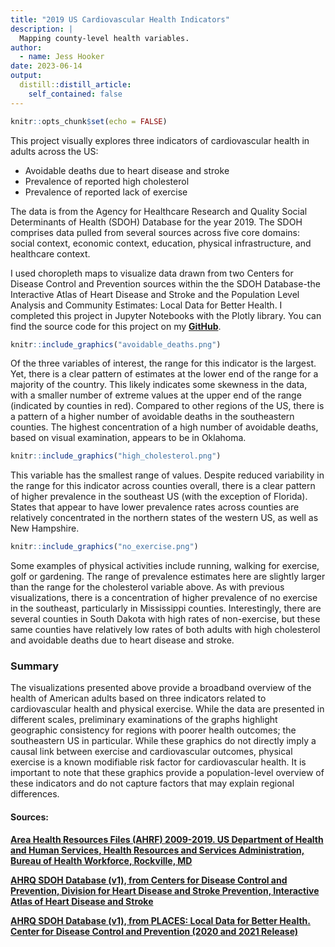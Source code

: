 ```yaml
---
title: "2019 US Cardiovascular Health Indicators"
description: |
  Mapping county-level health variables.
author:
  - name: Jess Hooker
date: 2023-06-14
output:
  distill::distill_article:
    self_contained: false
---
```



```r
knitr::opts_chunk$set(echo = FALSE)
```

This project visually explores three indicators of cardiovascular health in adults across the US: 

* Avoidable deaths due to heart disease and stroke
* Prevalence of reported high cholesterol
* Prevalence of reported lack of exercise

The data is from the Agency for Healthcare Research and Quality Social Determinants of Health (SDOH) Database for the year 2019. The SDOH comprises data pulled from several sources across five core domains: social context, economic context, education, physical infrastructure, and healthcare context. 

I used choropleth maps to visualize data drawn from two Centers for Disease Control and Prevention sources within the the SDOH Database-the Interactive Atlas of Heart Disease and Stroke and the Population Level Analysis and Community Estimates: Local Data for Better Health. I completed this project in Jupyter Notebooks with the Plotly library.  You can find the source code for this project on my <a href="https://github.com/j-hook/Side-Projects/tree/main/SDOH%20projects" rel="noopener noreferrer" target="_blank"><b>GitHub</b></a>. 

```r
knitr::include_graphics("avoidable_deaths.png")
```
Of the three variables of interest, the range for this indicator is the largest. Yet, there is a clear pattern of estimates at the lower end of the range for a majority of the country. This likely indicates some skewness in the data, with a smaller number of extreme values at the upper end of the range (indicated by counties in red). Compared to other regions of the US, there is a pattern of a higher number of avoidable deaths in the southeastern counties. The highest concentration of a high number of avoidable deaths, based on visual examination, appears to be in Oklahoma.

```r
knitr::include_graphics("high_cholesterol.png")
```

This variable has the smallest range of values. Despite reduced variability in the range for this indicator across counties overall, there is a clear pattern of higher prevalence in the southeast US (with the exception of Florida). States that appear to have lower prevalence rates across counties are relatively concentrated in the northern states of the western US, as well as New Hampshire.

```r
knitr::include_graphics("no_exercise.png")
```
Some examples of physical activities include running, walking for exercise, golf or gardening. The range of prevalence estimates here are slightly larger than the range for the cholesterol variable above.  As with previous visualizations, there is a concentration of higher prevalence of no exercise in the southeast, particularly in Mississippi counties. Interestingly, there are several counties in South Dakota with high rates of non-exercise, but these same counties have relatively low rates of both adults with high cholesterol and avoidable deaths due to heart disease and stroke.
 
### Summary
The visualizations presented above provide a broadband overview of the health of American adults based on three indicators related to cardiovascular health and physical exercise. While the data are presented in different scales, preliminary examinations of the graphs highlight geographic consistency for regions with poorer health outcomes; the southeastern US in particular. While these graphics do not directly imply a causal link between exercise and cardiovascular outcomes, physical exercise is a known modifiable risk factor for cardiovascular health. It is important to note that these graphics provide a population-level overview of these indicators and do not capture factors that may explain regional differences.  




#### Sources:
<a href="https://www.ahrq.gov/sdoh" rel="noopener noreferrer" target="_blank"><b>Area Health Resources Files (AHRF) 2009-2019. US Department of Health and Human Services, Health Resources and Services Administration, Bureau of Health Workforce, Rockville, MD</b></a>

<a href="http://nccd.cdc.gov/DHDSPAtlas" rel="noopener noreferrer" target="_blank"><b>AHRQ SDOH Database (v1), from Centers for Disease Control and Prevention, Division for Heart Disease and Stroke Prevention, Interactive Atlas of Heart Disease and Stroke</b></a>

<a href="https://chronicdata.cdc.gov/browse?category=500+Cities+%26+Places&sortBy=newest&utf8" rel="noopener noreferrer" target="_blank"><b>AHRQ SDOH Database (v1), from PLACES: Local Data for Better Health. Center for Disease Control and Prevention (2020 and 2021 Release)</b></a>
